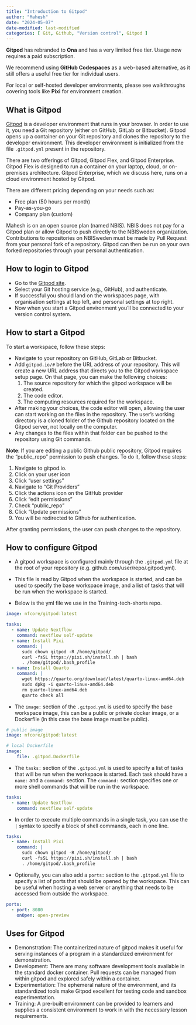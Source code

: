 ```yaml
---
title: "Introduction to Gitpod"
author: "Mahesh"
date: "2024-05-07"
date-modified: last-modified
categories: [ Git, Github, "Version control", Gitpod ]
---
```


:::{.callout-important title="Important Note on Cloud Development Environments"}
**Gitpod** has rebranded to **Ona** and has a very limited free tier. Usage now requires a paid subscription.

We recommend using **GitHub Codespaces** as a web-based alternative, as it still offers a useful free tier for individual users.

For local or self-hosted developer environments, please see walkthroughs covering tools like **Pixi** for environment creation.
:::

## What is Gitpod

[Gitpod](https://gitpod.io) is a developer environment that runs in your browser. In order to use it, you need a Git repository (either on GitHub, GitLab or Bitbucket). Gitpod opens up a container on your Git repository and clones the repository to the developer environment. This developer environment is initialized from the file `.gitpod.yml` present in the repository.

There are two offerings of Gitpod, Gitpod Flex, and Gitpod Enterprise. Gitpod Flex is designed to run a container on your laptop, cloud, or on-premises architecture. Gitpod Enterprise, which we discuss here, runs on a cloud environment hosted by Gitpod.

There are different pricing depending on your needs such as:

- Free plan (50 hours per month)
- Pay-as-you-go
- Company plan (custom)

Mahesh is on an open source plan (named NBIS). NBIS does not pay for a Gitpod plan or allow Gitpod to push directly to the NBISweden organization. Contributions to repositories on NBISweden must be made by Pull Request from your personal fork of a repository. Gitpod can then be run on your own forked repositories through your personal authentication.

## How to login to Gitpod

- Go to the [Gitpod site](https://gitpod.io).
- Select your Git hosting service (e.g., GitHub), and authenticate.
- If successful you should land on the workspaces page, with organisation settings at top left, and personal settings at top right.
- Now when you start a Gitpod environment you'll be connected to your version control system.

## How to start a Gitpod

To start a workspace, follow these steps:

- Navigate to your repository on GitHub, GitLab or Bitbucket.
- Add `gitpod.io/#` before the URL address of your repository. This will create a new URL address that directs you to the Gitpod workspace setup page. On that page, you can make the following choices:
    1. The source repository for which the gitpod workspace will be created.
    2. The code editor.
    3. The computing resources required for the workspace.
- After making your choices, the code editor will open, allowing the user can start working on the files in the repository. The user's working directory is a cloned folder of the Github repository located on the Gitpod server, not locally on the computer.
- Any changes to the files within that folder can be pushed to the repository using Git commands.

**Note**: If you are editing a public Github public repository, Gitpod requires the "public_repo" permission to push changes. To do it, follow these steps:

1. Navigate to gitpod.io.
2. Click on your user icon
3. Click "user settings"
4. Navigate to "Git Providers"
5. Click the actions icon on the GitHub provider
6. Click "edit permissions"
7. Check "public_repo"
8. Click "Update permissions"
9. You will be redirected to Github for authentication.

After granting permissions, the user can push changes to the repository.

## How to configure Gitpod

- A gitpod workspace is configured mainly through the `.gitpod.yml` file at the root of your repository (e.g. github.com/user/repo/.gitpod.yml).

- This file is read by Gitpod when the workspace is started, and can be used to specify the base workspace image, and a list of tasks that will be run when the workspace is started.

- Below is the yml file we use in the Training-tech-shorts repo.

```yml
image: nfcore/gitpod:latest

tasks:
  - name: Update Nextflow
    command: nextflow self-update
  - name: Install Pixi
    command: |
      sudo chown gitpod -R /home/gitpod/
      curl -fsSL https://pixi.sh/install.sh | bash
      . /home/gitpod/.bash_profile
  - name: Install Quarto
    command: |
      wget https://quarto.org/download/latest/quarto-linux-amd64.deb
      sudo dpkg -i quarto-linux-amd64.deb
      rm quarto-linux-amd64.deb
      quarto check all
```
- The `image:` section of the `.gitpod.yml` is used to specify the base workspace image, this can be a public or private docker image, or a Dockerfile (in this case the base image must be public).

```yml
# public image
image: nfcore/gitpod:latest

# local Dockerfile
image:
    file: .gitpod.Dockerfile
```

- The `tasks:` section of the `.gitpod.yml` is used to specify a list of tasks that will be run when the workspace is started. Each task should have a `name:` and a `command:` section. The `command:` section specifies one or more shell commands that will be run in the workspace.

```yml
tasks:
  - name: Update Nextflow
    command: nextflow self-update
```

- In order to execute multiple commands in a single task, you can use the `|` syntax to specify a block of shell commands, each in one line.

```yml
tasks:
  - name: Install Pixi
    command: |
      sudo chown gitpod -R /home/gitpod/
      curl -fsSL https://pixi.sh/install.sh | bash
      . /home/gitpod/.bash_profile
```

- Optionally, you can also add a `ports:` section to the `.gitpod.yml` file to specify a list of ports that should be opened by the workspace. This can be useful when hosting a web server or anything that needs to be accessed from outside the workspace.

```yml
ports:
  - port: 8080
    onOpen: open-preview
```

## Uses for Gitpod

- Demonstration: The containerized nature of gitpod makes it useful for serving instances of a program in a standardized environment for demonstration.
- Development: There are many software development tools available in the standard docker container. Pull requests can be managed from within gitpod and explored safely within a container.
- Experimentation: The ephemeral nature of the environment, and its standardized tools make Gitpod excellent for testing code and sandbox experimentation.
- Training: A pre-built environment can be provided to learners and supplies a consistent environment to work in with the necessary lesson requirements.
